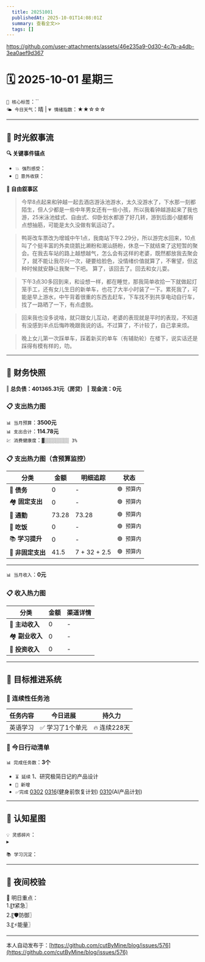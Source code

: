 ```yaml
---
  title: 20251001
  publishedAt: 2025-10-01T14:08:01Z
  summary: 查看全文>>
  tags: []
---
```


https://github.com/user-attachments/assets/46e235a9-0d30-4c7b-a4db-3ea0aef9d367

# 🗓️ 2025-10-01 星期三  
`🔑 核心标签`：``  
`🌤️ 今日天气`：晴 | `💗 情绪指数`：★★☆☆☆   

---


## 🌊 **时光叙事流**
**🔍 关键事件锚点**  
- `💥 强烈感受`：         
- `🎉 意外收获`：           

**📖 自由叙事区**  
> 今早8点起来和钟越一起去酒店游泳池游水，太久没游水了，下水那一刻都陌生，但人少都是一些中年男女还有一些小孩，所以我看钟越游起来了我也游，25米泳池蛙式、自由式、仰卧划水都游了好几转，游到后面小腿都有点想抽筋，可能是太久没做有氧运动了。

> 鸭哥改车票改为增城中午1点，我南站下午2.29分，所以游完水回来，10点叫了个挺丰富的外卖烧鹅比濑粉和潮汕肠粉，休息一下就结束了这短暂的聚会。在我去车站的路上越想越气，怎么会有这样的老婆，既然都放我去聚会了，就不能让我尽兴一次，硬要给脸色，没情绪价值就算了，不奢望，但这种时候就安静让我聚一下吧。
> 算了，该回去了。回去和女儿耍。

> 下午3点30多回到来，和设想一样，都在睡觉，那我简单收拾一下就做起灯笼手工，还有女儿生日的新单车，也花了大半小时装了一下。累死我了，可能是早上游水，中午背着很重的东西去赶车，下车找不到共享电动自行车，找了一路晒了一下，有点虚脱。

> 回来我也没多说啥，就只跟女儿互动，老婆的表现就是平时的表现，不知道有没感到半点后悔昨晚跟我说的话。不过算了，不计较了，自己拿来烦。

> 晚上女儿第一次踩单车，踩着新买的单车（有辅助轮）在楼下，说实话还是踩得有模有样的，叻。

---

## 💸 **财务快照**
‖ **总负债：401365.31元（房贷）**
‖ **现金流：0元**

### 📋 支出热力图

`📊 当月预算`：**3500元**  
`📊 支出合计`：**114.78元**  
`💹 消费健康度`：`▓░░░░░░░░░ 3%`  
### 📋 支出热力图（含预算监控）
| 分类         | 金额    | 明细追踪                  | 状态           |
|--------------|---------|---------------------------|----------------|
| 🏦 **债务**    | 0   |  -  | `🟢 预算内`   |
| 🏘️ **固定支出** | 0     |  -  | `🟢 预算内`     |
| 🚌 **通勤**     | 73.28   | 73.28  | `🟢 预算内`     |
| 🍜 **吃饭**     | 0  |  -  | `🟢 预算内`   |
| 📚 **学习提升** | 0      | -     | `🟢 预算内`     |
| 🎲 **非固定支出** | 41.5   |  7 + 32 + 2.5  | `🟢 预算内`  |
---

`📊 当月收入`：**0元**  

### 📋 收入热力图
| 分类         | 金额    | 渠道详情             |
|--------------|---------|-------------------------|
| 🏦 **主动收入**  | 0                | -        |
| 🏘️ **副业收入**  | 0                | -        |
| 🚌 **投资收入**  | 0                | -        |



---

## 🎯 **目标推进系统**

### 🔄 连续性任务池
| 任务内容                | 今日进展          | 持久力     |
|-------------------------|-------------------|------------|
| 英语学习         | ✅ 学习了1个单元 | 🔥 连续228天  |




### 📌 今日行动清单

`📊 完成任务数`：**3个**  
- `⏳ 延续` 1、研究极简日记的产品设计             
- `🚩 新增`   
- `✅完成` [0302](note://WEB9685e40ae7a6464db1196641a1ffd0ee)   [0316](note://WEBc1fcc89ec3e741538b703e8017b38c9f)(健身前恢复计划)  [0310](note://WEBfc89f9187c014fbe9fab88e2d09b4bde)(AI产品计划)


---

## 🌌 **认知星图**
`💡 灵感碎片`：  
▸ 


`📚 学习沉淀`：  
>    

---

## 🌃 夜间校验

🚀 明日重点：  
1.〖❗紧急〗  
2.〖🛡️防御〗  
3.〖⚡能量〗

---
本人自动发布于：[https://github.com/cutByMine/blog/issues/576](https://github.com/cutByMine/blog/issues/576)
